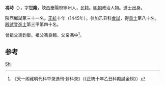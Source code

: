 {{Otheruses|馮時}}
'''馮時'''（{{bd|1413年||？}}），字'''世隆'''，陝西慶陽府寧州人，民籍。[[明朝|明朝]]政治人物。進士出身。

陝西鄉試第三十一名。[[正统_(年号)|正統]]十年（1445年），參加乙丑科[[會試|會試]]，得[[貢士|貢士]]第八十名。[[殿試|殿試]]登[[進士|進士]]第三甲第四十名。

曾祖父馮鈞舉。祖父馮良輔。父亲馮中<ref>《天一阁藏明代科举录选刊·登科录》（《正統十年乙丑科殿試金榜》）</ref>。

== 参考 ==
{{reflist}}

{{明朝人物小作品}}
{{正統十年乙丑科殿試金榜}}

{{Authority control}}
{{DEFAULTSORT:Feng冯}}
[[Category:冯姓|Shi]]